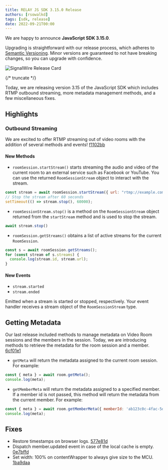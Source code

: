 ---
title: RELAY JS SDK 3.15.0 Release
authors: [rsowalkd]
tags: [sdk, release]
date: 2022-09-21T00:00
---

We are happy to announce **JavaScript SDK 3.15.0**.

Upgrading is straightforward with our release process, which adheres to [Semantic Versioning](https://semver.org/).
Minor versions are guaranteed to not have breaking changes, so you can upgrade with confidence.

![SignalWire Release Card](./_img/img.png)


{/* truncate */}

Today, we are releasing version 3.15 of the JavaScript SDK which includes RTMP outbound streaming, more metadata management methods, and a few miscellaneous fixes.

## Highlights

### Outbound Streaming
We are excited to offer RTMP streaming out of video rooms with the addition of several methods and events! [f1102bb](https://github.com/signalwire/signalwire-js/commit/f1102bb6817f119b2f7b063c7e1e5ab2be4e8ec5)

#### New Methods
- `roomSession.startStream()` starts streaming the audio and video of the current room to an external service such as Facebook or YouTube. You can use the returned `RoomSessionStream` object to interact with the stream.

```javascript
const stream = await roomSession.startStream({ url: "rtmp://example.com" });
// Stop the stream after 60 seconds
setTimeout(() => stream.stop(), 60000);
```

- `roomSessionStream.stop()` is a method on the `RoomSessionStream` object returned from the `startStream` method and is used to stop the stream.

```javascript
await stream.stop()
```

- `roomSession.getStreams()` obtains a list of active streams for the current `RoomSession`.

```javascript
const s = await roomSession.getStreams();
for (const stream of s.streams) {
  console.log(stream.id, stream.url);
}
```

#### New Events
- `stream.started`
- `stream.ended`

Emitted when a stream is started or stopped, respectively. Your event handler receives a stream object of the `RoomSessionStream` type.

## Getting Metadata
Our last release included methods to manage metadata on Video Room sessions and the members in the session. Today, we are introducing methods to retrieve the metadata for the room session and a member. [6cf01e1](https://github.com/signalwire/signalwire-js/commit/6cf01e1cecfc30395691aae68b6be15de140bd41)

- `getMeta` will return the metadata assigned to the current room session. For example:

```javascript
const { meta } = await room.getMeta();
console.log(meta);
```

- `getMemberMeta` will return the metadata assigned to a specified member. If a member id is not passed, this method will return the metadata from the current member. For example:

```javascript
const { meta } = await room.getMemberMeta({ memberId: 'ab123c0c-4fac-5def-b06f-d5b8614b8999' });
console.log(meta);
```

## Fixes
- Restore timestamps on browser logs. [577e81d](https://github.com/signalwire/signalwire-js/commit/577e81d31cd237e87518a61532148c8c8563c3f6)
- Dispatch member.updated event in case of the local cache is empty. [0e7bffd](https://github.com/signalwire/signalwire-js/commit/0e7bffdd8ace2233c90c48fde925215e8753d53b)
- Set width: 100% on contentWrapper to always give size to the MCU. [1ba9daa](https://github.com/signalwire/signalwire-js/commit/1ba9daa60a2c543ab57ff4f33210567e8ddc384e)